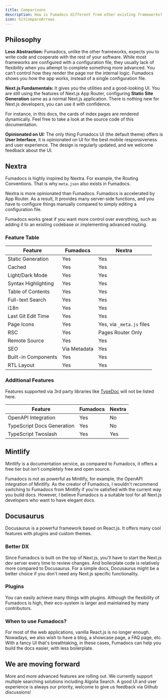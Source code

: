 ```yaml
---
title: Comparisons
description: How is Fumadocs different from other existing frameworks?
icon: GitCompareArrows
---
```


## Philosophy

**Less Abstraction:** Fumadocs, unlike the other frameworks, expects you to write code and cooperate with the rest of your software.
While most frameworks are configured with a configuration file, they usually lack of flexibility when you attempt to complete something more advanced.
You can’t control how they render the page nor the internal logic. Fumadocs shows you how the app works, instead of a single configuration file.

**Next.js Fundamentals:** It gives you the utilities and a good-looking UI.
You are still using the features of Next.js App Router, configuring **Static Site Generation** same as a normal Next.js application.
There is nothing new for Next.js developers, you can use it with confidence.

For instance, in this docs, the cards of index pages are rendered dynamically.
Feel free to take a look at the source code of this documentation.

**Opinionated on UI:** The only thing Fumadocs UI (the default theme) offers is **User Interface**, it is opinionated on UI for the best mobile responsiveness and user experience.
The design is regularly updated, and we welcome feedback about the UI.

## Nextra

Fumadocs is highly inspired by Nextra. For example, the Routing Conventions. That is why
`meta.json` also exists in Fumadocs.

Nextra is more opinionated than Fumadocs. Fumadocs is accelerated by App Router. As a result, It provides many server-side functions, and you have to
configure things manually compared to simply editing a configuration file.

Fumadocs works great if you want more control over everything, such as
adding it to an existing codebase or implementing advanced routing.

### Feature Table

| Feature             | Fumadocs     | Nextra            |
| ------------------- | ------------ | ----------------- |
| Static Generation   | Yes          | Yes               |
| Cached              | Yes          | Yes               |
| Light/Dark Mode     | Yes          | Yes               |
| Syntax Highlighting | Yes          | Yes               |
| Table of Contents   | Yes          | Yes               |
| Full-text Search    | Yes          | Yes               |
| i18n                | Yes          | Yes               |
| Last Git Edit Time  | Yes          | Yes               |
| Page Icons          | Yes          | Yes, via `_meta.js` files |
| RSC                 | Yes          | Pages Router Only |
| Remote Source       | Yes          | Yes               |
| SEO                 | Via Metadata | Yes               |
| Built-in Components | Yes          | Yes               |
| RTL Layout          | Yes          | Yes               |

### Additional Features

Features supported via 3rd party libraries like [TypeDoc](https://typedoc.org) will not be listed here.

| Feature                    | Fumadocs | Nextra |
| -------------------------- | -------- | ------ |
| OpenAPI Integration        | Yes      | No     |
| TypeScript Docs Generation | Yes      | No     |
| TypeScript Twoslash        | Yes      | Yes    |

## Mintlify

Mintlify is a documentation service, as compared to Fumadocs, it offers a free tier but isn't completely free and open source.

Fumadocs is not as powerful as Mintlify, for example, the OpenAPI integration of Mintlify.
As the creator of Fumadocs, I wouldn't recommend switching to Fumadocs from Mintlify if you're satisfied with the current way you build docs.
However, I believe Fumadocs is a suitable tool for all Next.js developers who want to have elegant docs.

## Docusaurus

Docusaurus is a powerful framework based on React.js. It offers many cool
features with plugins and custom themes.

### Better DX

Since Fumadocs is built on the top of Next.js, you'll have to start the Next.js dev
server every time to review changes. And boilerplate code is relatively more
compared to Docusaurus. For a simple docs, Docusaurus might be a better choice
if you don't need any Next.js specific functionality.

### Plugins

You can easily achieve many things with plugins. Although the flexibility of Fumadocs is high, their
eco-system is larger and maintained by many contributors.

### When to use Fumadocs?

For most of the web applications, vanilla React.js is no longer enough.
Nowadays, we also wish to have a blog, a showcase page, a FAQ page, etc. With a
fancy UI that's breathtaking, in these cases, Fumadocs can help you build the
docs easier, with less boilerplate.

## We are moving forward

More and more advanced features are rolling out. We currently support
multiple searching solutions including Algolia Search. A good UI and user
experience is always our priority, welcome to give us feedback via Github
discussions!
